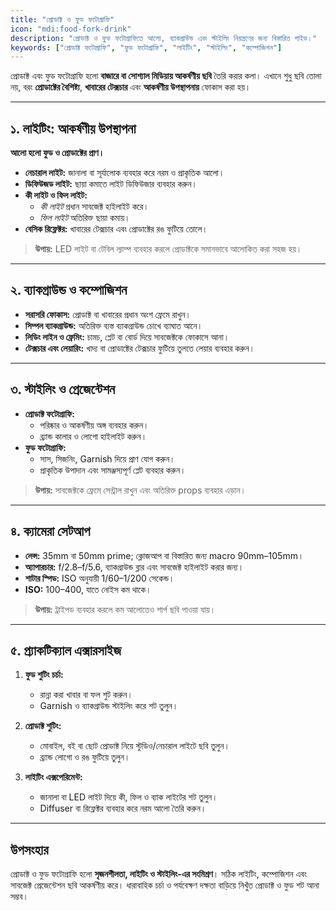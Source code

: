 ```yaml
---
title: "প্রোডাক্ট ও ফুড ফটোগ্রাফি"
icon: "mdi:food-fork-drink"
description: "প্রোডাক্ট ও ফুড ফটোগ্রাফিতে আলো, ব্যাকগ্রাউন্ড এবং স্টাইলিং নিয়ন্ত্রণের জন্য বিস্তারিত গাইড।"
keywords: ["প্রোডাক্ট ফটোগ্রাফি", "ফুড ফটোগ্রাফি", "লাইটিং", "স্টাইলিং", "কম্পোজিশন"]
---
```


প্রোডাক্ট এবং ফুড ফটোগ্রাফি হলো **বাজারে বা সোশ্যাল মিডিয়ায় আকর্ষণীয় ছবি** তৈরি করার কলা। এখানে শুধু ছবি তোলা নয়, বরং **প্রোডাক্টের বৈশিষ্ট্য**, **খাবারের টেক্সচার** এবং **আকর্ষণীয় উপস্থাপনায়** ফোকাস করা হয়।  

---

## ১. লাইটিং: আকর্ষণীয় উপস্থাপনা

**আলো হলো ফুড ও প্রোডাক্টের প্রাণ।**  

- **নেচারাল লাইট:** জানালা বা সূর্যালোক ব্যবহার করে নরম ও প্রাকৃতিক আলো।  
- **ডিফিউজড লাইট:** ছায়া কমাতে লাইট ডিফিউজার ব্যবহার করুন।  
- **কী লাইট ও ফিল লাইট:**  
  - *কী লাইট* প্রধান সাবজেক্ট হাইলাইট করে।  
  - *ফিল লাইট* অতিরিক্ত ছায়া কমায়।  
- **বেসিক রিফ্লেক্টর:** খাবারের টেক্সচার এবং প্রোডাক্টের রঙ ফুটিয়ে তোলে।  

> **উপায়:** LED লাইট বা টেবিল ল্যাম্প ব্যবহার করলে প্রোডাক্টকে সমানভাবে আলোকিত করা সহজ হয়।  

---

## ২. ব্যাকগ্রাউন্ড ও কম্পোজিশন

- **সরাসরি ফোকাস:** প্রোডাক্ট বা খাবারের প্রধান অংশ ফ্রেমে রাখুন।  
- **সিম্পল ব্যাকগ্রাউন্ড:** অতিরিক্ত ব্যস্ত ব্যাকগ্রাউন্ড চোখে ব্যাঘাত আনে।  
- **লিডিং লাইন ও ফ্রেমিং:** চামচ, প্লেট বা বোর্ড দিয়ে সাবজেক্টকে ফোকাসে আনা।  
- **টেক্সচার এবং লেয়ারিং:** খাদ্য বা প্রোডাক্টের টেক্সচার ফুটিয়ে তুলতে লেয়ার ব্যবহার করুন।  

---

## ৩. স্টাইলিং ও প্রেজেন্টেশন

- **প্রোডাক্ট ফটোগ্রাফি:**  
  - পরিষ্কার ও আকর্ষণীয় অঙ্গ ব্যবহার করুন।  
  - ব্র্যান্ড কালার ও লোগো হাইলাইট করুন।  
- **ফুড ফটোগ্রাফি:**  
  - সাস, সিজনিং, Garnish দিয়ে প্রাণ যোগ করুন।  
  - প্রাকৃতিক উপাদান এবং সামঞ্জস্যপূর্ণ প্লেট ব্যবহার করুন।  

> **উপায়:** সাবজেক্টকে ফ্রেমে সেন্ট্রাল রাখুন এবং অতিরিক্ত props ব্যবহার এড়ান।  

---

## ৪. ক্যামেরা সেটআপ

- **লেন্স:** 35mm বা 50mm prime; ক্লোজআপ বা বিস্তারিত জন্য macro 90mm–105mm।  
- **অ্যাপারচার:** f/2.8–f/5.6, ব্যাকগ্রাউন্ড ব্লার এবং সাবজেক্ট হাইলাইট করার জন্য।  
- **শাটার স্পিড:** ISO অনুযায়ী 1/60–1/200 সেকেন্ড।  
- **ISO:** 100–400, যাতে নোইস কম থাকে।  

> **উপায়:** ট্রাইপড ব্যবহার করলে কম আলোতেও শার্প ছবি পাওয়া যায়।  

---

## ৫. প্র্যাকটিক্যাল এক্সারসাইজ

1. **ফুড শুটিং চর্চা:**  
   - রান্না করা খাবার বা ফল শুট করুন।  
   - Garnish ও ব্যাকগ্রাউন্ড স্টাইলিং করে শট তুলুন।  

2. **প্রোডাক্ট শুটিং:**  
   - মোবাইল, বই বা ছোট প্রোডাক্ট নিয়ে স্টুডিও/নেচারাল লাইটে ছবি তুলুন।  
   - ব্র্যান্ড লোগো ও রঙ ফুটিয়ে তুলুন।  

3. **লাইটিং এক্সপেরিমেন্ট:**  
   - জানালা বা LED লাইট দিয়ে কী, ফিল ও ব্যাক লাইটের শট তুলুন।  
   - Diffuser বা রিফ্লেক্টর ব্যবহার করে নরম আলো তৈরি করুন।  

---

## উপসংহার

প্রোডাক্ট ও ফুড ফটোগ্রাফি হলো **সৃজনশীলতা, লাইটিং ও স্টাইলিং-এর সংমিশ্রণ**। সঠিক লাইটিং, কম্পোজিশন এবং সাবজেক্ট প্রেজেন্টেশন ছবি আকর্ষণীয় করে। ধারাবাহিক চর্চা ও পর্যবেক্ষণ দক্ষতা বাড়িয়ে নিখুঁত প্রোডাক্ট ও ফুড শট আনা সম্ভব।  